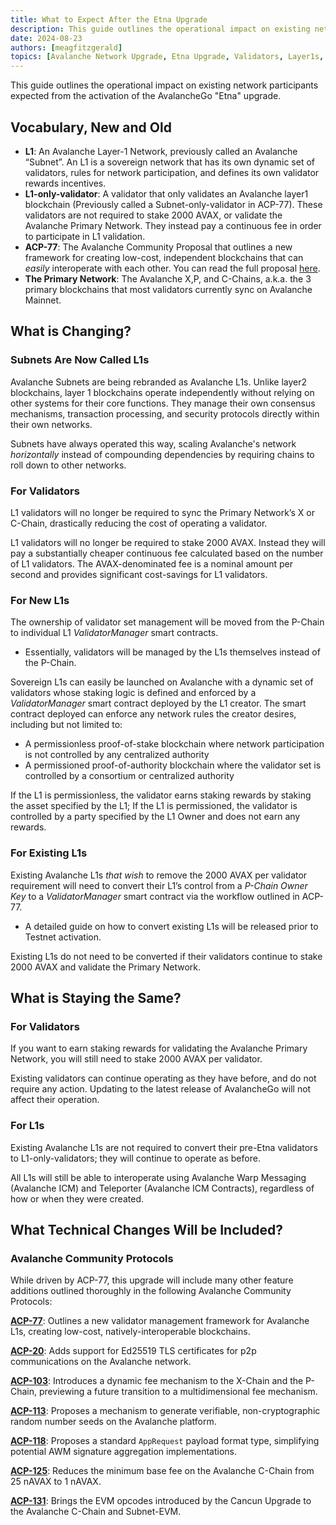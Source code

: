 ```yaml
---
title: What to Expect After the Etna Upgrade
description: This guide outlines the operational impact on existing network participants expected from the activation of the AvalancheGo "Etna" upgrade.
date: 2024-08-23
authors: [meagfitzgerald]
topics: [Avalanche Network Upgrade, Etna Upgrade, Validators, Layer1s, L1s]
---
```


This guide outlines the operational impact on existing network participants expected from the activation of the AvalancheGo "Etna" upgrade.

## Vocabulary, New and Old

- **L1**: An Avalanche Layer-1 Network, previously called an Avalanche “Subnet”. An L1 is a sovereign network that has its own dynamic set of validators, rules for network participation, and defines its own validator rewards incentives.
- **L1-only-validator**: A validator that only validates an Avalanche layer1 blockchain (Previously called a Subnet-only-validator in ACP-77). These validators are not required to stake 2000 AVAX, or validate the Avalanche Primary Network. They instead pay a continuous fee in order to participate in L1 validation.
- **ACP-77**: The Avalanche Community Proposal that outlines a new framework for creating low-cost, independent blockchains that can _easily_ interoperate with each other. You can read the full proposal [here](https://github.com/avalanche-foundation/ACPs/blob/main/ACPs/77-reinventing-subnets/README.md).
- **The Primary Network**: The Avalanche X,P, and C-Chains, a.k.a. the 3 primary blockchains that most validators currently sync on Avalanche Mainnet.

## What is Changing?

### Subnets Are Now Called L1s

Avalanche Subnets are being rebranded as Avalanche L1s. Unlike layer2 blockchains, layer 1 blockchains operate independently without relying on other systems for their core functions.
They manage their own consensus mechanisms, transaction processing, and security protocols directly within their own networks.

Subnets have always operated this way, scaling Avalanche's network _horizontally_ instead of compounding dependencies by requiring chains to roll down to other networks.

### For Validators

L1 validators will no longer be required to sync the Primary Network’s X or C-Chain, drastically reducing the cost of operating a validator.

L1 validators will no longer be required to stake 2000 AVAX. Instead they will pay a substantially cheaper continuous fee calculated based on the number of L1 validators. The AVAX-denominated fee is a nominal amount per second and provides significant cost-savings for L1 validators.

### For New L1s

The ownership of validator set management will be moved from the P-Chain to individual L1 _ValidatorManager_ smart contracts.

- Essentially, validators will be managed by the L1s themselves instead of the P-Chain.

Sovereign L1s can easily be launched on Avalanche with a dynamic set of validators whose staking logic is defined and enforced by a _ValidatorManager_ smart contract deployed by the L1 creator. The smart contract deployed can enforce any network rules the creator desires, including but not limited to:

- A permissionless proof-of-stake blockchain where network participation is not controlled by any centralized authority
- A permissioned proof-of-authority blockchain where the validator set is controlled by a consortium or centralized authority

If the L1 is permissionless, the validator earns staking rewards by staking the asset specified by the L1; If the L1 is permissioned, the validator is controlled by a party specified by the L1 Owner and does not earn any rewards.

### For Existing L1s

Existing Avalanche L1s _that wish_ to remove the 2000 AVAX per validator requirement will need to convert their L1’s control from a _P-Chain Owner Key_ to a _ValidatorManager_ smart contract via the workflow outlined in ACP-77.

- A detailed guide on how to convert existing L1s will be released prior to Testnet activation.

Existing L1s do not need to be converted if their validators continue to stake 2000 AVAX and validate the Primary Network.

## What is Staying the Same?

### For Validators

If you want to earn staking rewards for validating the Avalanche Primary Network, you will still need to stake 2000 AVAX per validator.

Existing validators can continue operating as they have before, and do not require any action. Updating to the latest release of AvalancheGo will not affect their operation.

### For L1s

Existing Avalanche L1s are not required to convert their pre-Etna validators to L1-only-validators; they will continue to operate as before.

All L1s will still be able to interoperate using Avalanche Warp Messaging (Avalanche ICM) and Teleporter (Avalanche ICM Contracts), regardless of how or when they were created.

## What Technical Changes Will be Included?

### Avalanche Community Protocols

While driven by ACP-77, this upgrade will include many other feature additions outlined thoroughly in the following Avalanche Community Protocols:

**[ACP-77](https://github.com/avalanche-foundation/ACPs/blob/main/ACPs/77-reinventing-subnets/README.md)**: Outlines a new validator management framework for Avalanche L1s, creating low-cost, natively-interoperable blockchains.

**[ACP-20](https://github.com/avalanche-foundation/ACPs/blob/main/ACPs/20-ed25519-p2p/README.md)**: Adds support for Ed25519 TLS certificates for p2p communications on the Avalanche network.

**[ACP-103](https://github.com/avalanche-foundation/ACPs/pull/103)**: Introduces a dynamic fee mechanism to the X-Chain and the P-Chain, previewing a future transition to a multidimensional fee mechanism.

**[ACP-113](https://github.com/avalanche-foundation/ACPs/discussions/112)**: Proposes a mechanism to generate verifiable, non-cryptographic random number seeds on the Avalanche platform.

**[ACP-118](https://github.com/avalanche-foundation/ACPs/tree/main/ACPs/118-warp-signature-request)**: Proposes a standard `AppRequest` payload format type, simplifying potential AWM signature aggregation implementations.

**[ACP-125](https://github.com/avalanche-foundation/ACPs/tree/main/ACPs/125-basefee-reduction)**: Reduces the minimum base fee on the Avalanche C-Chain from 25 nAVAX to 1 nAVAX.

**[ACP-131](https://github.com/avalanche-foundation/ACPs/pull/131)**: Brings the EVM opcodes introduced by the Cancun Upgrade to the Avalanche C-Chain and Subnet-EVM.

